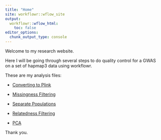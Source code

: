 ```yaml
---
title: "Home"
site: workflowr::wflow_site
output:
  workflowr::wflow_html:
    toc: false
editor_options:
  chunk_output_type: console
---
```


Welcome to my research website.

Here I will be going through several steps to do quality control for a GWAS on a set of hapmap3 data using workflowr.

These are my analysis files:

* [Converting to Plink](00-Converting_to_plink_format.html) 

* [Missingness Filtering](01-MissingnessFiltering.html) 

* [Separate Populations](Separate_populations.html)

* [Relatedness Filtering](02-RelatednessFiltering.html)

* [PCA](PCA.html)

Thank you.
